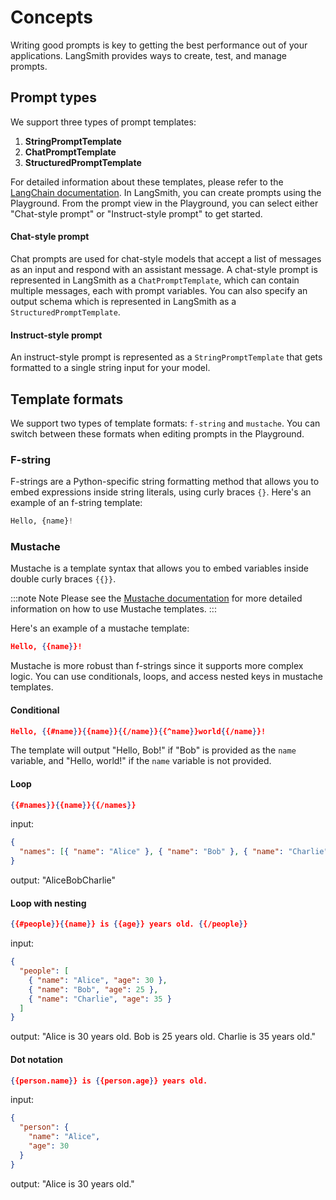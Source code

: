 # Concepts

Writing good prompts is key to getting the best performance out of your applications. LangSmith provides ways to create, test, and manage prompts.

## Prompt types

We support three types of prompt templates:

1. **StringPromptTemplate**
2. **ChatPromptTemplate**
3. **StructuredPromptTemplate**

For detailed information about these templates, please refer to the [LangChain documentation](https://python.langchain.com/v0.2/docs/concepts/#prompt-templates). In LangSmith, you can create prompts using the Playground. From the prompt view in the Playground, you can select either "Chat-style prompt" or "Instruct-style prompt" to get started.

#### Chat-style prompt

Chat prompts are used for chat-style models that accept a list of messages as an input and respond with an assistant message. A chat-style prompt is represented in LangSmith as a `ChatPromptTemplate`, which can contain multiple messages, each with prompt variables. You can also specify an output schema which is represented in LangSmith as a `StructuredPromptTemplate`.

#### Instruct-style prompt

An instruct-style prompt is represented as a `StringPromptTemplate` that gets formatted to a single string input for your model.

## Template formats

We support two types of template formats: `f-string` and `mustache`. You can switch between these formats when editing prompts in the Playground.

### F-string

F-strings are a Python-specific string formatting method that allows you to embed expressions inside string literals, using curly braces `{}`.
Here's an example of an f-string template:

```python
Hello, {name}!
```

### Mustache

Mustache is a template syntax that allows you to embed variables inside double curly braces `{{}}`.

:::note Note
Please see the [Mustache documentation](https://mustache.github.io/mustache.5.html) for more detailed information on how to use Mustache templates.
:::

Here's an example of a mustache template:

```json
Hello, {{name}}!
```

Mustache is more robust than f-strings since it supports more complex logic. You can use conditionals, loops, and access nested keys in mustache templates.

#### Conditional

```json
Hello, {{#name}}{{name}}{{/name}}{{^name}}world{{/name}}!
```

The template will output "Hello, Bob!" if "Bob" is provided as the `name` variable, and "Hello, world!" if the `name` variable is not provided.

#### Loop

```json
{{#names}}{{name}}{{/names}}
```

input:

```json
{
  "names": [{ "name": "Alice" }, { "name": "Bob" }, { "name": "Charlie" }]
}
```

output: "AliceBobCharlie"

#### Loop with nesting

```json
{{#people}}{{name}} is {{age}} years old. {{/people}}
```

input:

```json
{
  "people": [
    { "name": "Alice", "age": 30 },
    { "name": "Bob", "age": 25 },
    { "name": "Charlie", "age": 35 }
  ]
}
```

output: "Alice is 30 years old. Bob is 25 years old. Charlie is 35 years old."

#### Dot notation

```json
{{person.name}} is {{person.age}} years old.
```

input:

```json
{
  "person": {
    "name": "Alice",
    "age": 30
  }
}
```

output: "Alice is 30 years old."
